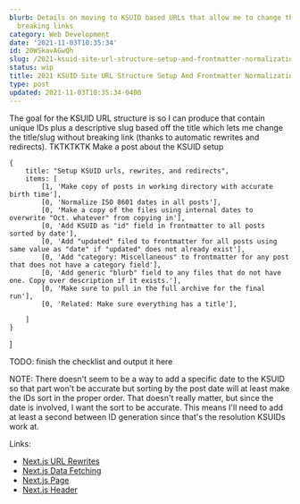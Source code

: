 ```yaml
---
blurb: Details on moving to KSUID based URLs that allow me to change the slug without
  breaking links
category: Web Development
date: '2021-11-03T10:35:34'
id: 20WSkavAGwQh
slug: /2021-ksuid-site-url-structure-setup-and-frontmatter-normalization
status: wip
title: 2021 KSUID Site URL Structure Setup And Frontmatter Normalization
type: post
updated: 2021-11-03T10:35:34-0400
---
```


The goal for the KSUID URL structure is so I can produce that contain unique IDs plus a descriptive slug based off the title which lets me change the title/slug without breaking link (thanks to automatic rewrites and redirects). TKTKTKTK Make a post about the KSUID setup

    {
        title: "Setup KSUID urls, rewrites, and redirects",
        items: [
            [1, 'Make copy of posts in working directory with accurate birth time'],
            [0, 'Normalize ISO 8601 dates in all posts'],
            [0, 'Make a copy of the files using internal dates to overwrite "Oct. whatever" from copying in'],
            [0, 'Add KSUID as "id" field in frontmatter to all posts sorted by date'],
            [0, 'Add "updated" filed to frontmatter for all posts using same value as "date" if "updated" does not already exist'],
            [0, 'Add "category: Miscellaneous" to frontmatter for any post that does not have a category field'],
            [0, 'Add generic "blurb" field to any files that do not have one. Copy over description if it exists.'], 
            [0, 'Make sure to pull in the full archive for the final run'],
            [0, 'Related: Make sure everything has a title'],
            
        ]
    }
]


TODO: finish the checklist and output it here

NOTE: There doesn't seem to be a way to add a specific date to the KSUID so that part won't be accurate but sorting by the post date will at least make the IDs sort in the proper order. That doesn't really matter, but since the date is involved, I want the sort to be accurate. This means I'll need to add at least a second between ID generation since that's the resolution KSUIDs work at. 


Links:

- [Next.js URL Rewrites](https://nextjs.org/docs/api-reference/next.config.js/rewrites)
- [Next.js Data Fetching](https://nextjs.org/docs/basic-features/data-fetching)
- [Next.js Page](https://nextjs.org/docs/basic-features/pages)
- [Next.js Header](https://nextjs.org/docs/api-reference/next.config.js/headers)